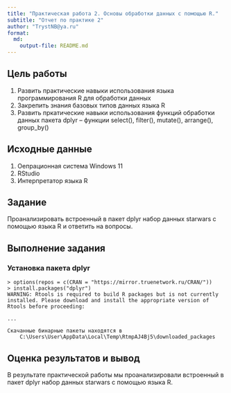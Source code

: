 ---
title: "Практическая работа 2. Основы обработки данных с помощью R."
subtitle: "Отчет по практике 2"
author: "TrystNB@ya.ru"
format: 
  md:
    output-file: README.md
---

## Цель работы

1. Развить практические навыки использования языка программирования R для обработки данных
2. Закрепить знания базовых типов данных языка R
3. Развить пркатические навыки использования функций обработки данных пакета dplyr – функции select(), filter(), mutate(), arrange(), group_by()


## Исходные данные

1.  Оепрационная система Windows 11 
2.  RStudio
3.  Интерпретатор языка R
     

## Задание 

Проанализировать встроенный в пакет dplyr набор данных starwars с помощью языка R и ответить на вопросы.


## Выполнение задания
### Установка пакета dplyr
```
> options(repos = c(CRAN = "https://mirror.truenetwork.ru/CRAN/"))
> install.packages("dplyr")
WARNING: Rtools is required to build R packages but is not currently installed. Please download and install the appropriate version of Rtools before proceeding:

...

Скачанные бинарные пакеты находятся в
	C:\Users\User\AppData\Local\Temp\RtmpAJ4Bj5\downloaded_packages
```




## Оценка результатов и вывод

В результате практической работы мы проанализировали встроенный в пакет dplyr набор данных starwars с помощью языка R.

